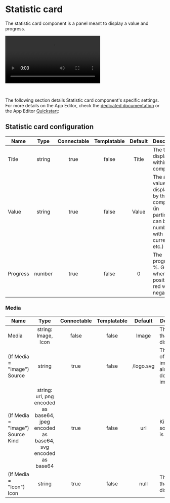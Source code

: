 
# Statistic card

The statistic card component is a panel meant to display a value and progress.

<video
	className="border-2 rounded-lg object-cover w-full h-full dark:border-gray-800"
	controls
	src="/videos/stat_card.mp4"
/>

<br />

The following section details Statistic card component's specific settings. For more details on the App Editor, check the [dedicated documentation](../0_app_editor/index.mdx) or the App Editor [Quickstart](../../getting_started/7_apps_quickstart/index.mdx):

<div className="grid grid-cols-2 gap-6 mb-4">
	<DocCard
		color="orange"
		title="App Editor Documentation"
		description="The app editor is a low-code builder to create custom User Interfaces with a mix of drag-and-drop and code."
		href="/docs/apps/app_editor"
	/>
	<DocCard
		color="orange"
		title="Apps Quickstart"
		description="Learn how to build your first app in a matter of minutes."
		href="/docs/getting_started/apps_quickstart"
	/>
</div>

## Statistic card configuration

| Name     |  Type  | Connectable | Templatable | Default | Description                                                                                      |
| -------- | :----: | :---------: | :---------: | :-----: | ------------------------------------------------------------------------------------------------ |
| Title    | string |    true     |    false    |  Title  | The title displayed within component.                                                            |
| Value    | string |    true     |    false    |  Value  | The actual value displayed by the component (in particular, can be a number, with currency etc.) |
| Progress | number |    true     |    false    |    0    | The progress, in %. Green when positive, red when negative.                                      |

### Media

| Name                             |                                       Type                                        | Connectable | Templatable |  Default  | Description                                              |
| -------------------------------- | :-------------------------------------------------------------------------------: | :---------: | :---------: | :-------: | -------------------------------------------------------- |
| Media                            |                                string: Image, Icon                                |    false    |    false    |   Image   | The picture that will be displayed.                      |
| (If Media = "Image") Source      |                                      string                                       |    true     |    false    | /logo.svg | The source of the image: can also be a downloaded image. |
| (If Media = "Image") Source Kind | string: url, png encoded as base64, jpeg encoded as base64, svg encoded as base64 |    true     |    false    |    url    | Kind of source that is used.                             |
| (If Media = "Icon") Icon         |                                      string                                       |    true     |    false    |   null    | The icon that will be displayed.                         |
